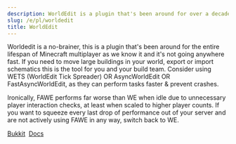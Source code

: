 ```yaml
---
description: WorldEdit is a plugin that's been around for over a decade and can be used to help speed up large builds / world changes.
slug: /e/pl/worldedit
title: WorldEdit
---
```


Worldedit is a no-brainer, this is a plugin that's been around for the entire lifespan of Minecraft multiplayer as we know it and it's not going anywhere fast. If you need to move large buildings in your world, export or import schematics this is the tool for you and your build team. Consider using WETS (WorldEdit Tick Spreader) OR AsyncWorldEdit OR FastAsyncWorldEdit, as they can perform tasks faster & prevent crashes.

Ironically, FAWE performs far worse than WE when idle due to unnecessary player interaction checks, at least when scaled to higher player counts. If you want to squeeze every last drop of performance out of your server and are not actively using FAWE in any way, switch back to WE.

<div>
<a class="button button--outline button--primary" href="https://dev.bukkit.org/projects/worldedit/files">Bukkit</a>&nbsp;
<a class="button button--outline button--primary" href="https://worldedit.enginehub.org/en/latest/">Docs</a>
</div>
